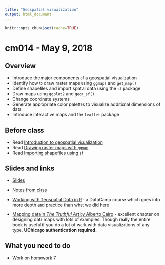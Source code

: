 ```yaml
---
title: "Geospatial visualization"
output: html_document
---
```


```r
knitr::opts_chunk$set(cache=TRUE)
```

# cm014 - May 9, 2018

## Overview

* Introduce the major components of a geospatial visualization
* Identify how to draw raster maps using `ggmaps` and `get_map()`
* Define shapefiles and import spatial data using the `sf` package
* Draw maps using `ggplot2` and `geom_sf()`
* Change coordinate systems
* Generate appropriate color palettes to visualize additional dimensions of data
* Introduce interactive maps and the `leaflet` package

## Before class

* Read [Introduction to geospatial visualization](geoviz_intro.html)
* Read [Drawing raster maps with `ggmap`](geoviz_ggmap.html)
* Read [Importing shapefiles using `sf`](geoviz_import_data.html)

## Slides and links

* [Slides](extras/cm014_slides.html)
* [Notes from class](dataviz_geospatial.html)

* [Working with Geospatial Data in R](https://www.datacamp.com/courses/working-with-geospatial-data-in-r) - a DataCamp course which goes into more depth and practice than what we did here
* [Mapping data in *The Truthful Art* by Alberto Cairo](http://proquestcombo.safaribooksonline.com.proxy.uchicago.edu/book/databases-and-reporting-tools/9780133440492/part-iii-functional/ch10_html) - excellent chapter on designing data maps with lots of examples. Though really the entire book is useful if you do a lot of work with data visualizations of any type. **UChicago authentication required.**

## What you need to do

* Work on [homework 7](hw07-distrib-learn-geospatial.html)

